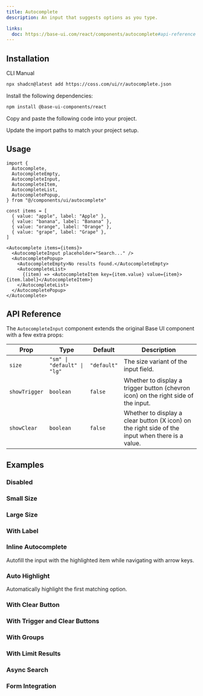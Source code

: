 ```yaml
---
title: Autocomplete
description: An input that suggests options as you type.

links:
  doc: https://base-ui.com/react/components/autocomplete#api-reference
---
```


<ComponentPreview
  name="autocomplete-demo"
  className="[&_.preview>*]:w-full [&_.preview>*]:max-w-64"
/>

## Installation

<CodeTabs>

<TabsList>
  <TabsTab value="cli">CLI</TabsTab>
  <TabsTab value="manual">Manual</TabsTab>
</TabsList>

<TabsPanel value="cli">

```bash
npx shadcn@latest add https://coss.com/ui/r/autocomplete.json
```

</TabsPanel>

<TabsPanel value="manual">

<Steps>

<Step>Install the following dependencies:</Step>

```bash
npm install @base-ui-components/react
```

<Step>Copy and paste the following code into your project.</Step>

<ComponentSource name="autocomplete" title="components/ui/autocomplete.tsx" />

<Step>Update the import paths to match your project setup.</Step>

</Steps>

</TabsPanel>

</CodeTabs>

## Usage

```tsx
import {
  Autocomplete,
  AutocompleteEmpty,
  AutocompleteInput,
  AutocompleteItem,
  AutocompleteList,
  AutocompletePopup,
} from "@/components/ui/autocomplete"
```

```tsx
const items = [
  { value: "apple", label: "Apple" },
  { value: "banana", label: "Banana" },
  { value: "orange", label: "Orange" },
  { value: "grape", label: "Grape" },
]

<Autocomplete items={items}>
  <AutocompleteInput placeholder="Search..." />
  <AutocompletePopup>
    <AutocompleteEmpty>No results found.</AutocompleteEmpty>
    <AutocompleteList>
      {(item) => <AutocompleteItem key={item.value} value={item}>{item.label}</AutocompleteItem>}
    </AutocompleteList>
  </AutocompletePopup>
</Autocomplete>
```

## API Reference

The `AutocompleteInput` component extends the original Base UI component with a few extra props:

| Prop          | Type                        | Default     | Description                                                                                      |
| ------------- | --------------------------- | ----------- | ------------------------------------------------------------------------------------------------ |
| `size`        | `"sm" \| "default" \| "lg"` | `"default"` | The size variant of the input field.                                                             |
| `showTrigger` | `boolean`                   | `false`     | Whether to display a trigger button (chevron icon) on the right side of the input.               |
| `showClear`   | `boolean`                   | `false`     | Whether to display a clear button (X icon) on the right side of the input when there is a value. |

## Examples

### Disabled

<ComponentPreview
  name="autocomplete-disabled"
  className="[&_.preview>*]:w-full [&_.preview>*]:max-w-64"
/>

### Small Size

<ComponentPreview
  name="autocomplete-sm"
  className="[&_.preview>*]:w-full [&_.preview>*]:max-w-64"
/>

### Large Size

<ComponentPreview
  name="autocomplete-lg"
  className="[&_.preview>*]:w-full [&_.preview>*]:max-w-64"
/>

### With Label

<ComponentPreview
  name="autocomplete-with-label"
  className="[&_.preview>*]:w-full [&_.preview>*]:max-w-64"
/>

### Inline Autocomplete

Autofill the input with the highlighted item while navigating with arrow keys.

<ComponentPreview
  name="autocomplete-inline"
  className="[&_.preview>*]:w-full [&_.preview>*]:max-w-64"
/>

### Auto Highlight

Automatically highlight the first matching option.

<ComponentPreview
  name="autocomplete-autohighlight"
  className="[&_.preview>*]:w-full [&_.preview>*]:max-w-64"
/>

### With Clear Button

<ComponentPreview
  name="autocomplete-with-clear"
  className="[&_.preview>*]:w-full [&_.preview>*]:max-w-64"
/>

### With Trigger and Clear Buttons

<ComponentPreview
  name="autocomplete-with-trigger-clear"
  className="[&_.preview>*]:w-full [&_.preview>*]:max-w-64"
/>

### With Groups

<ComponentPreview
  name="autocomplete-grouped"
  className="[&_.preview>*]:w-full [&_.preview>*]:max-w-64"
/>

### With Limit Results

<ComponentPreview
  name="autocomplete-limit"
  className="[&_.preview>*]:w-full [&_.preview>*]:max-w-64"
/>

### Async Search

<ComponentPreview
  name="autocomplete-async"
  className="[&_.preview>*]:w-full [&_.preview>*]:max-w-64"
/>

### Form Integration

<ComponentPreview
  name="autocomplete-form"
  className="[&_.preview>*]:w-full [&_.preview>*]:max-w-64"
/>
